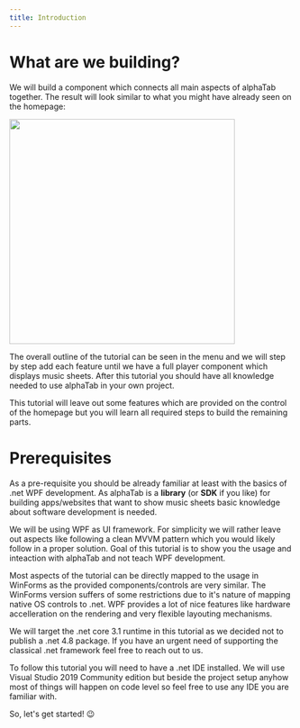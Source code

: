 ```yaml
---
title: Introduction
---
```


# What are we building?

We will build a component which connects all main aspects of alphaTab together. 
The result will look similar to what you might have already seen on the homepage: 

<img src="/img/tutorial-net/result.png" height="400" />

The overall outline of the tutorial can be seen in the menu and we will step by step
add each feature until we have a full player component which displays music sheets.
After this tutorial you should have all knowledge needed to use alphaTab in your own 
project. 

This tutorial will leave out some features which are provided on the control of the homepage
but you will learn all required steps to build the remaining parts.

# Prerequisites

As a pre-requisite you should be already familiar at least with the basics of .net WPF development.
As alphaTab is a **library** (or **SDK** if you like) for building apps/websites that
want to show music sheets basic knowledge about software development is needed. 

We will be using WPF as UI framework. For simplicity we will rather leave out aspects like following a clean MVVM pattern 
which you would likely follow in a proper solution. Goal of this tutorial is to show you the usage and inteaction with alphaTab 
and not teach WPF development. 

Most aspects of the tutorial can be directly mapped to the usage in WinForms as the provided components/controls are very similar. 
The WinForms version suffers of some restrictions due to it's nature of mapping native OS controls to .net. WPF provides a lot of
nice features like hardware accelleration on the rendering and very flexible layouting mechanisms. 

We will target the .net core 3.1 runtime in this tutorial as we decided not to publish a .net 4.8 package. If you have an urgent 
need of supporting the classical .net framework feel free to reach out to us.  

To follow this tutorial you will need to have a .net IDE installed. We will use Visual Studio 2019 Community edition
but beside the project setup anyhow most of things will happen on code level so feel free to use any IDE you are familiar with. 

So, let's get started! :wink: